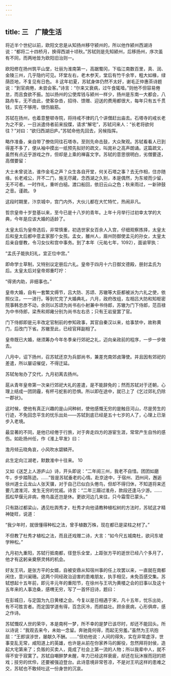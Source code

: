 ```yaml
---
---
---
```

title: 三　广陵生活
---




将近半个世纪以前，欧阳文忠是从知扬州移守颍州的，所以他作颍州西湖诗说：“都将二十四桥月，换得西湖十顷秋。”苏轼则是先知颍州，后移扬州，序次虽有不同，而两地皆为欧阳旧治则一。

欧阳修在扬州筑平山堂，壮丽为淮南第一，高踞蜀冈，下临江南数百里，真、润、金陵三州，几乎隐约可见。环堂左右，老木参天，堂后有竹千余竿，粗大如椽，绿荫匝地，不复见有日色。 8 这年初夏，苏轼身体仍然不太好，谢毛正仲惠茶诗题说：“到官病倦，未尝会客。”诗言：“尔来又衰病，过午食辄噎。”则他不但容易倦怠，而且食欲不振。加以扬州的公使库钱与颍州一样少，扬州是东南一大都会，八路舟车，无不由此，使客杂沓，招待、馈赠、迎送的费用都很大，每年只有五千贯钱，实在不够用，很伤脑筋。

苏轼在扬州，也着意整顿寺院，将持戒不律的几个讲僧赶出庙去。石塔寺的戒长老为之不安，一日派遣侍者前来投牒，请求“解宅”，苏轼问来人：“长老将欲何往？”对曰：“欲归西湖旧庐。”苏轼命他先回去，另候指挥。

略作准备，亲自带了僚佐同往石塔寺。至则先命击鼓，大众聚观。苏轼看看人已到得差不多了，便从袖中摸出一纸预先拟好的疏文，叫晁补之高声朗诵。这篇疏文，虽然有点近乎游戏之作，但却是上乘的禅喜文字。苏轼的意思很明白，劣僧要逐，高僧要留：

大士未曾说法，谁作金毛之声？众生各自开堂，何关石塔之事？去无作相，住亦随缘。长老戒公，开不二门，施无尽藏，念西湖之久别，本是偶然，为东坡而少留，无不可者。一时作礼，重听白槌。渡口船回，依旧云山之色；秋来雨过，一新钟鼓之音。谨疏。 9



这段时期里，汴京城中，宫门内外，大伙儿都在大忙特忙，热闹非凡。

哲宗皇帝十岁登基以来，至今已是十八岁的青年。上年十月举行过初幸太学的大典，今年是应该大婚的适龄了。

太皇太后为皇帝选后，非常慎重，初选世家女百余人入宫，仔细观察拣择，太皇太后和皇太后都中意孟家那个女孩。孟女，雒州人，眉州防御使孟元的孙女，太皇太后亲自督教，令习女仪和宫中事务。到了本年（元祐七年，1092），面谕宰执：

“孟氏子能执妇礼，宜正位中宫。”

即命学士草制，又特别议定册后六礼。皇帝于四月十六日御文德殿，册封孟氏为后。太皇太后对皇帝郑重叮咛：

“得贤内助，非细事也。”

皇帝大婚，自有一套繁文缛节，吕大防、苏颂、苏辙等大臣都被派为六礼之使，依照仪注，一一进行。等到忙完了大婚典礼，六月，政府改组，左相吕大防和知枢密院事韩忠彦不动，余则以苏颂为尚书右仆射兼中书侍郎，苏辙为门下侍郎，范百禄为中书侍郎，梁焘和郑雍分别为尚书左右丞；只有王岩叟罢了官。

门下侍郎即是元丰改定官制前的参知政事，其官自秦汉以来，给事禁中，故称黄门，后改门下省。苏辙至此，已经官拜副相了。

皇帝既已大婚，继须筹办今年冬季亲行郊祀之礼，迈向亲政前的程序，一步一步做去。

八月中，诏下扬州，召苏轼还京为兵部尚书，兼差充南郊卤簿使。并且因有郊祀的差遣，所以屡诏催促，不得迁延。

苏轼匆匆办了交代，九月初离去扬州。

扈从青年皇帝第一次亲行郊祀大礼的差遣，是不能辞免的；然而苏轼对于还朝，心理上结成一团阴霾，有杯弓蛇影的恐惧。所以即在途中，就已上了《乞过郊礼仍除一郡状》。

这时候，使他有真正兴趣的是山间种树，使他感慨无穷的是触目河山，尽是劳生的行迹，不免回念平生的忧乐出处——苏轼到底已经是五十七岁的人了，心理上已渐步入老境。

最显著的不同，是他已经倦于行旅，对于奔走四方的游宦生涯，常常产生自怜的感伤。如赴扬州任，作《淮上早发》曰：

澹月倾云晓角哀，小风吹水碧鳞开。

此生定向江湖老，默数淮中十往来。 10



又如《送芝上人游庐山》诗，开头即说：“二年阅三州，我老不自惜。团团如磨牛，步步踏陈迹。……”皆是苏轼垂老的心情。赴京途中，于宿州、泗州间，邂逅徐州道士云龙山人张天骥，对于自己已似白头倦鸟，但却不得归休，不知道将来还要几渡淮河，发生无穷的忧戚。诗言：“二年三蹑过淮舟，款段还逢马少游。……孤松早偃元非病，倦鸟虽还岂是休。更欲河边几来往，只今霜雪已蒙头。”

只有路过都梁山，遇见杜舆秀才，杜秀才向他请教种植松树的方法时，苏轼这才精神陡旺，说道：

“我少年时，就很懂得种松之法，曾手植数万株，现在都已是梁柱之材了。”

不但教了杜秀才植松之法，而且还戏赠二诗，大言：“如今尺五城南杜，欲问东坡学种松。”

九月初九重阳，苏轼行抵南都，径登乐全堂，上距张方平的逝世已经八个多月了，他才有这躬亲奠祭灵帏的机会。

好友王巩，是张方平的女婿，自被安鼎从知宿州事的任上攻罢以来，一直就在南都闲住，意兴阑珊。这两个同经政治迫害的患难朋友，执手相见，未免百感交集。苏轼想起十五年前，即元丰元年的重阳节，在徐州与王巩为黄楼之会的旧事以及这十五年来的人事沧桑，感喟无穷，写了一首怀旧诗，题曰：

在彭城日，与定国为九日黄楼之会。今复以是日相遇于宋，凡十五年，忧乐出处，有不可胜言者。而定国学道有得，百念灰冷，而颜益壮。顾余衰病，心形俱瘁，感之作诗。



苏轼慨叹人世的荣华，本是南柯一梦，所不幸的是梦已该尽时，却还不能回头。所以诗说：“我观去来今，未始一念留。奔驰竟何得，而起无穷羞。”虽然为王巩抱屈：“王郎误涉世，屡献久不酬。……”但劝他说：人间的得失，实在非常虚浮，世事变乱无常，咸阳道上的英雄，也许是从前在你家养马的厮役，忽然拜将封侯，造起大宅第来了；负贩的买卖人，竟成了社会上第一流的人物；所以我辈中人，就不得不安于寂寞了。苏轼自嘲醉梦未醒，年力已经这样衰疲，却还在玩沐猴而冠的把戏；技穷的优伶，还要被强迫登台。此诗意境非常苍凉，不是对王巩这样的患难之交，苏轼也不敢倾吐这一份身世的沉哀。